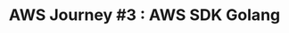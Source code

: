 ---
title: 'AWS Journey #3 : AWS SDK Golang'
summary: 'Mari kita bermain dengan golang dan aws secara bersama menggunakan AWS SDK for Go'
featured: false
author_name: 'Muhammad Ichsanul Fadhil'
author_image: 'https://ik.imagekit.io/mlnzyx/tr:w-32,h-32/attachment/profile.webp'
published: '10/03/2022'
topics: ['AWS','Golang']
keywords:
  [
    'AWS SDK Golang'
  ]
related: []
---